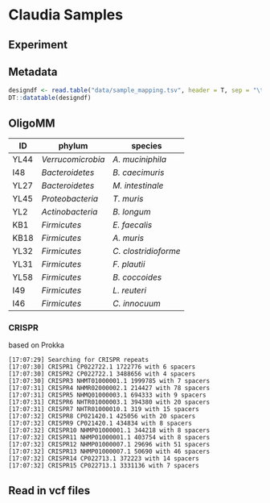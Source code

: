 # Claudia Samples

## Experiment

## Metadata

```r
designdf <- read.table("data/sample_mapping.tsv", header = T, sep = "\t")
DT::datatable(designdf)
```
## OligoMM

|  ID | phylum | species | 
|------|-------| -------|
| YL44 | _Verrucomicrobia_ | _A. muciniphila_ |
| I48 |  _Bacteroidetes_ | _B. caecimuris_ |
| YL27 | _Bacteroidetes_ | _M. intestinale_ |
| YL45 | _Proteobacteria_ | _T. muris_ |
| YL2 | _Actinobacteria_ | _B. longum_ |
| KB1 | _Firmicutes_ | _E. faecalis_  |
| KB18 | _Firmicutes_ | _A. muris_ |
| YL32 | _Firmicutes_ | _C. clostridioforme_ |
| YL31 | _Firmicutes_ | _F. plautii_ |
| YL58 | _Firmicutes_ | _B. coccoides_ |
| I49 | _Firmicutes_ | _L. reuteri_ |
| I46 | _Firmicutes_ | _C. innocuum_ |

### CRISPR

based on Prokka

```
[17:07:29] Searching for CRISPR repeats
[17:07:30] CRISPR1 CP022722.1 1722776 with 6 spacers
[17:07:30] CRISPR2 CP022722.1 3488656 with 4 spacers
[17:07:30] CRISPR3 NHMT01000001.1 1999785 with 7 spacers
[17:07:31] CRISPR4 NHMR02000002.1 214427 with 78 spacers
[17:07:31] CRISPR5 NHMQ01000003.1 694333 with 9 spacers
[17:07:31] CRISPR6 NHTR01000003.1 394380 with 20 spacers
[17:07:31] CRISPR7 NHTR01000010.1 319 with 15 spacers
[17:07:32] CRISPR8 CP021420.1 425056 with 20 spacers
[17:07:32] CRISPR9 CP021420.1 434834 with 8 spacers
[17:07:32] CRISPR10 NHMP01000001.1 344218 with 8 spacers
[17:07:32] CRISPR11 NHMP01000001.1 403754 with 8 spacers
[17:07:32] CRISPR12 NHMP01000007.1 29696 with 51 spacers
[17:07:32] CRISPR13 NHMP01000007.1 50690 with 46 spacers
[17:07:32] CRISPR14 CP022713.1 372223 with 14 spacers
[17:07:32] CRISPR15 CP022713.1 3331136 with 7 spacers
```

## Read in vcf files
